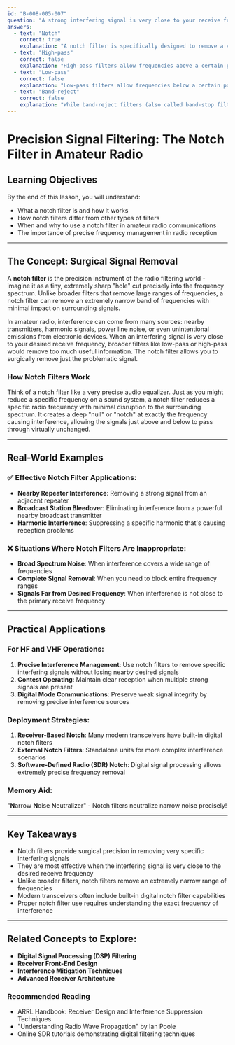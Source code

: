```yaml
---
id: "B-008-005-007"
question: "A strong interfering signal is very close to your receive frequency. Which type of filter can effectively suppress it?"
answers:
  - text: "Notch"
    correct: true
    explanation: "A notch filter is specifically designed to remove a very narrow range of frequencies with extreme precision, making it ideal for suppressing a single strong interfering signal that is close to the desired receive frequency. Unlike broader filters, the notch filter can surgically remove the problematic signal without significantly affecting the surrounding desired frequencies."
  - text: "High-pass"
    correct: false
    explanation: "High-pass filters allow frequencies above a certain point to pass through while blocking lower frequencies. This type of filter would not effectively address an interfering signal located near the receive frequency, as it removes signals below a specific threshold rather than targeting a precise narrow frequency."
  - text: "Low-pass"
    correct: false
    explanation: "Low-pass filters allow frequencies below a certain point to pass through while blocking higher frequencies. This type of filter is not appropriate for removing a specific interfering signal near the receive frequency, as it operates by cutting off signals above a broad threshold rather than targeting a precise narrow frequency."
  - text: "Band-reject"
    correct: false
    explanation: "While band-reject filters (also called band-stop filters) can remove a range of frequencies, they are typically broader and less precise than a notch filter. For a very close interfering signal requiring surgical removal, a notch filter provides more targeted and effective interference suppression."
---
```


# Precision Signal Filtering: The Notch Filter in Amateur Radio

## Learning Objectives
By the end of this lesson, you will understand:
- What a notch filter is and how it works
- How notch filters differ from other types of filters
- When and why to use a notch filter in amateur radio communications
- The importance of precise frequency management in radio reception

---

## The Concept: Surgical Signal Removal

A **notch filter** is the precision instrument of the radio filtering world - imagine it as a tiny, extremely sharp "hole" cut precisely into the frequency spectrum. Unlike broader filters that remove large ranges of frequencies, a notch filter can remove an extremely narrow band of frequencies with minimal impact on surrounding signals.

In amateur radio, interference can come from many sources: nearby transmitters, harmonic signals, power line noise, or even unintentional emissions from electronic devices. When an interfering signal is very close to your desired receive frequency, broader filters like low-pass or high-pass would remove too much useful information. The notch filter allows you to surgically remove just the problematic signal.

### How Notch Filters Work

Think of a notch filter like a very precise audio equalizer. Just as you might reduce a specific frequency on a sound system, a notch filter reduces a specific radio frequency with minimal disruption to the surrounding spectrum. It creates a deep "null" or "notch" at exactly the frequency causing interference, allowing the signals just above and below to pass through virtually unchanged.

---

## Real-World Examples

### ✅ Effective Notch Filter Applications:
- **Nearby Repeater Interference**: Removing a strong signal from an adjacent repeater
- **Broadcast Station Bleedover**: Eliminating interference from a powerful nearby broadcast transmitter
- **Harmonic Interference**: Suppressing a specific harmonic that's causing reception problems

### ❌ Situations Where Notch Filters Are Inappropriate:
- **Broad Spectrum Noise**: When interference covers a wide range of frequencies
- **Complete Signal Removal**: When you need to block entire frequency ranges
- **Signals Far from Desired Frequency**: When interference is not close to the primary receive frequency

---

## Practical Applications

### For HF and VHF Operations:
1. **Precise Interference Management**: Use notch filters to remove specific interfering signals without losing nearby desired signals
2. **Contest Operating**: Maintain clear reception when multiple strong signals are present
3. **Digital Mode Communications**: Preserve weak signal integrity by removing precise interference sources

### Deployment Strategies:
1. **Receiver-Based Notch**: Many modern transceivers have built-in digital notch filters
2. **External Notch Filters**: Standalone units for more complex interference scenarios
3. **Software-Defined Radio (SDR) Notch**: Digital signal processing allows extremely precise frequency removal

### Memory Aid:
"**N**arrow **N**oise **N**eutralizer" - Notch filters neutralize narrow noise precisely!

---

## Key Takeaways

- Notch filters provide surgical precision in removing very specific interfering signals
- They are most effective when the interfering signal is very close to the desired receive frequency
- Unlike broader filters, notch filters remove an extremely narrow range of frequencies
- Modern transceivers often include built-in digital notch filter capabilities
- Proper notch filter use requires understanding the exact frequency of interference

---

## Related Concepts to Explore:
- **Digital Signal Processing (DSP) Filtering**
- **Receiver Front-End Design**
- **Interference Mitigation Techniques**
- **Advanced Receiver Architecture**

### Recommended Reading
- ARRL Handbook: Receiver Design and Interference Suppression Techniques
- "Understanding Radio Wave Propagation" by Ian Poole
- Online SDR tutorials demonstrating digital filtering techniques